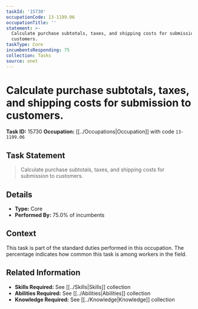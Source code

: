 ```yaml
---
taskId: '15730'
occupationCode: 13-1199.06
occupationTitle: ''
statement: >-
  Calculate purchase subtotals, taxes, and shipping costs for submission to
  customers.
taskType: Core
incumbentsResponding: 75
collection: Tasks
source: onet
---
```

# Calculate purchase subtotals, taxes, and shipping costs for submission to customers.

**Task ID:** 15730
**Occupation:** [[../Occupations|Occupation]] with code `13-1199.06`

## Task Statement

> Calculate purchase subtotals, taxes, and shipping costs for submission to customers.

## Details

- **Type:** Core
- **Performed By:** 75.0% of incumbents

## Context

This task is part of the standard duties performed in this occupation. The percentage indicates how common this task is among workers in the field.

## Related Information

- **Skills Required:** See [[../Skills|Skills]] collection
- **Abilities Required:** See [[../Abilities|Abilities]] collection
- **Knowledge Required:** See [[../Knowledge|Knowledge]] collection
